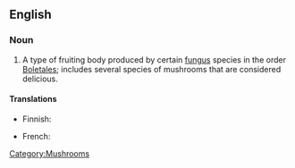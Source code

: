 ==English==

===Noun===
{{wikipedia}}
{{en-noun}}

#A type of fruiting body produced by certain [[fungus]] species in the order [[Boletales]]; includes several species of mushrooms that are considered delicious.

====Translations====
{{trans-top|type of mushrooms}}
* Finnish: {{t+|fi|tatti}}
{{trans-mid}}
* French: {{t|fr|bolet|m}}
{{trans-bottom}}

[[Category:Mushrooms]]